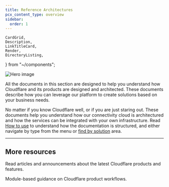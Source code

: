 ```yaml
---
title: Reference Architectures
pcx_content_type: overview
sidebar:
  order: 1
---
```


	CardGrid,
	Description,
	LinkTitleCard,
	Render,
	DirectoryListing,
} from "~/components";

![Hero image](~/assets/images/reference-architecture/reference-architecture-hero.svg)

<Description>

All the documents in this section are designed to help you understand how Cloudflare and its products are designed and architected. These documents describe how you can leverage our platform to create solutions based on your business needs.

</Description>

No matter if you know Cloudflare well, or if you are just staring out. These documents help you understand how our connectivity cloud is architectured and how the services can be integrated with your own infrastructure. Read [How to use](/reference-architecture/how-to-use/) to understand how the documentation is structured, and either navigate by type from the menu or [find by solution](/reference-architecture/by-solution/) area.

<DirectoryListing />

---

## More resources

<CardGrid>

<LinkTitleCard title="Cloudflare blog" href="https://blog.cloudflare.com/" icon="open-book">

Read articles and announcements about the latest Cloudflare products and features.

</LinkTitleCard>

<LinkTitleCard title="Learning Paths" href="/learning-paths/" icon="open-book">

Module-based guidance on Cloudflare product workflows.

</LinkTitleCard>

</CardGrid>
